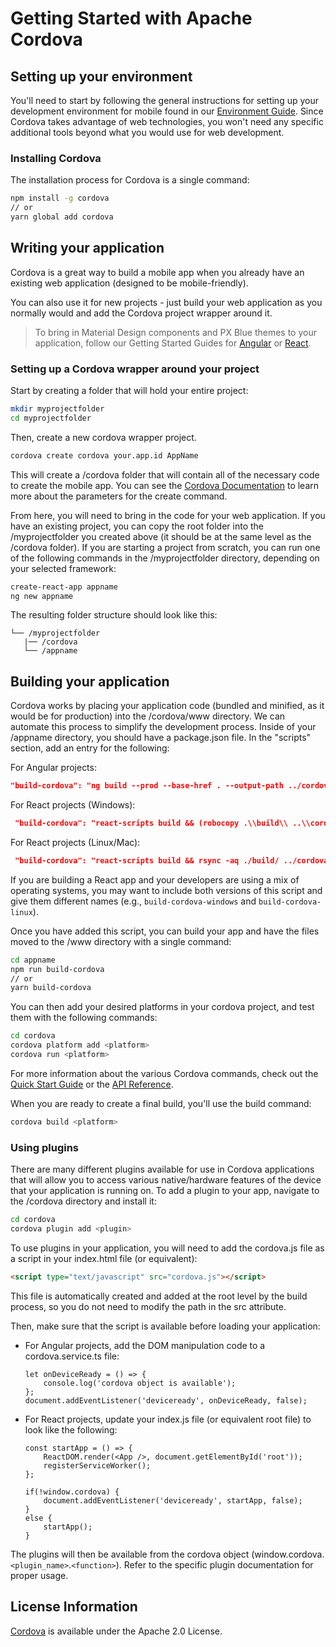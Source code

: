 <!-- KEYWORDS: apache cordova mobile hybrid framework guide tutorial -->

# Getting Started with Apache Cordova

## Setting up your environment

You'll need to start by following the general instructions for setting up your development environment for mobile found in our [Environment Guide](/development/environment). Since Cordova takes advantage of web technologies, you won't need any specific additional tools beyond what you would use for web development.

### Installing Cordova

The installation process for Cordova is a single command:

```sh
npm install -g cordova
// or
yarn global add cordova
```

## Writing your application

Cordova is a great way to build a mobile app when you already have an existing web application (designed to be mobile-friendly).

You can also use it for new projects - just build your web application as you normally would and add the Cordova project wrapper around it.

> To bring in Material Design components and PX Blue themes to your application, follow our Getting Started Guides for [Angular](/development/frameworks-web/angular) or [React](/development/frameworks-web/react).

### Setting up a Cordova wrapper around your project

Start by creating a folder that will hold your entire project:

```sh
mkdir myprojectfolder
cd myprojectfolder
```

Then, create a new cordova wrapper project.

```sh
cordova create cordova your.app.id AppName
```

This will create a /cordova folder that will contain all of the necessary code to create the mobile app. You can see the [Cordova Documentation](https://cordova.apache.org/docs/en/latest/reference/cordova-cli/index.html#cordova-create-command) to learn more about the parameters for the create command.

From here, you will need to bring in the code for your web application. If you have an existing project, you can copy the root folder into the /myprojectfolder you created above (it should be at the same level as the /cordova folder). If you are starting a project from scratch, you can run one of the following commands in the /myprojectfolder directory, depending on your selected framework:

```sh
create-react-app appname
ng new appname
```

The resulting folder structure should look like this:

```
└── /myprojectfolder
   |── /cordova
   └── /appname
```

## Building your application

Cordova works by placing your application code (bundled and minified, as it would be for production) into the /cordova/www directory. We can automate this process to simplify the development process. Inside of your /appname directory, you should have a package.json file. In the "scripts" section, add an entry for the following:

For Angular projects:

```json
"build-cordova": "ng build --prod --base-href . --output-path ../cordova/www/"
```

For React projects (Windows):

```json
 "build-cordova": "react-scripts build && (robocopy .\\build\\ ..\\cordova\\www\\ /e /purge ^& exit 0)"
```

For React projects (Linux/Mac):

```json
 "build-cordova": "react-scripts build && rsync -aq ./build/ ../cordova/www/ --delete"
```

If you are building a React app and your developers are using a mix of operating systems, you may want to include both versions of this script and give them different names (e.g., `build-cordova-windows` and `build-cordova-linux`).

Once you have added this script, you can build your app and have the files moved to the /www directory with a single command:

```sh
cd appname
npm run build-cordova
// or
yarn build-cordova
```

You can then add your desired platforms in your cordova project, and test them with the following commands:

```sh
cd cordova
cordova platform add <platform>
cordova run <platform>
```

For more information about the various Cordova commands, check out the [Quick Start Guide](https://cordova.apache.org/docs/en/latest/guide/cli/) or the [API Reference](https://cordova.apache.org/docs/en/latest/reference/cordova-cli/index.html).

When you are ready to create a final build, you'll use the build command:

```sh
cordova build <platform>
```

### Using plugins

There are many different plugins available for use in Cordova applications that will allow you to access various native/hardware features of the device that your application is running on. To add a plugin to your app, navigate to the /cordova directory and install it:

```sh
cd cordova
cordova plugin add <plugin>
```

To use plugins in your application, you will need to add the cordova.js file as a script in your index.html file (or equivalent):

```html
<script type="text/javascript" src="cordova.js"></script>
```

This file is automatically created and added at the root level by the build process, so you do not need to modify the path in the src attribute.

Then, make sure that the script is available before loading your application:

-   For Angular projects, add the DOM manipulation code to a cordova.service.ts file:

    ```
    let onDeviceReady = () => {
        console.log('cordova object is available');
    };
    document.addEventListener('deviceready', onDeviceReady, false);
    ```

-   For React projects, update your index.js file (or equivalent root file) to look like the following:

    ```
    const startApp = () => {
        ReactDOM.render(<App />, document.getElementById('root'));
        registerServiceWorker();
    };

    if(!window.cordova) {
        document.addEventListener('deviceready', startApp, false);
    }
    else {
        startApp();
    }
    ```

The plugins will then be available from the cordova object (window.cordova.`<plugin_name>`.`<function>`). Refer to the specific plugin documentation for proper usage.

## License Information

[Cordova](https://github.com/apache/cordova-cli/blob/master/LICENSE) is available under the Apache 2.0 License.
